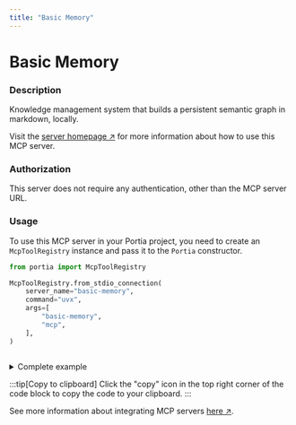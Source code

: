 ```yaml
---
title: "Basic Memory"
---
```

<!-- WARNING: This file is auto-generated by generate_tool_docs.py. Do not edit manually. -->


# Basic Memory

### Description

Knowledge management system that builds a persistent semantic graph in markdown, locally.

Visit the [server homepage ↗](https://github.com/basicmachines-co/basic-memory) for more information about how to use this MCP server.

### Authorization

This server does not require any authentication, other than the MCP server URL.

### Usage

To use this MCP server in your Portia project, you need to create an `McpToolRegistry` instance and pass it to the `Portia` constructor.

```python
from portia import McpToolRegistry

McpToolRegistry.from_stdio_connection(
    server_name="basic-memory",
    command="uvx",
    args=[
        "basic-memory",
        "mcp",
    ],
)
                    
```

<details>
<summary>Complete example</summary>

```python
from portia import McpToolRegistry, Portia, Config

tool_registry = McpToolRegistry.from_stdio_connection(
    server_name="basic-memory",
    command="uvx",
    args=[
        "basic-memory",
        "mcp",
    ],
)
                    

config = Config.from_default()
portia = Portia(config=config, tools=tool_registry)
```

</details>

:::tip[Copy to clipboard]
Click the "copy" icon in the top right corner of the code block to copy the code to your clipboard.
:::

See more information about integrating MCP servers [here ↗](/mcp-servers).

